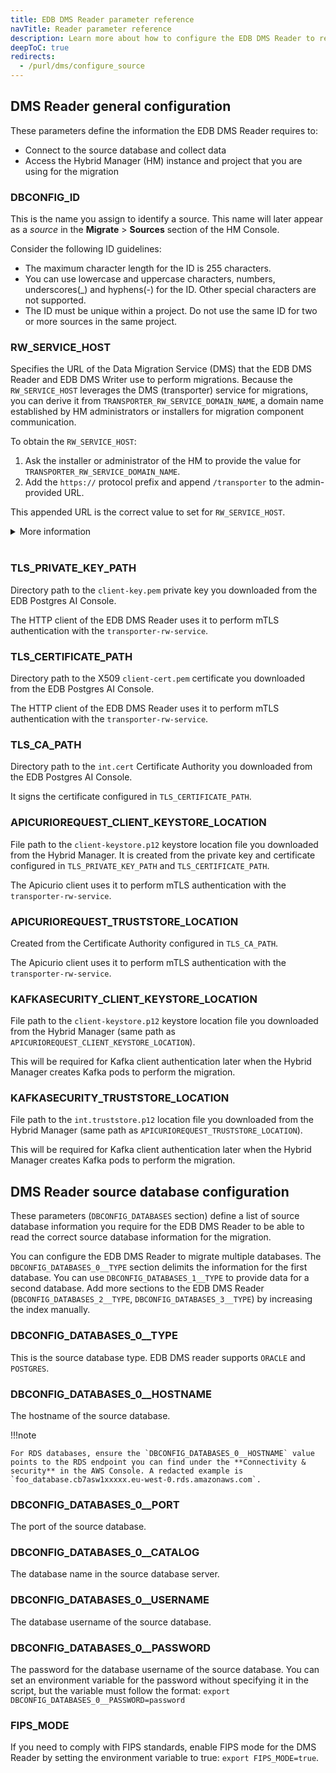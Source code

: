 ```yaml
---
title: EDB DMS Reader parameter reference
navTitle: Reader parameter reference
description: Learn more about how to configure the EDB DMS Reader to read your source database and connect to the Hybrid Manager.
deepToC: true
redirects:
  - /purl/dms/configure_source
---
```


## DMS Reader general configuration

These parameters define the information the EDB DMS Reader requires to:

- Connect to the source database and collect data
- Access the Hybrid Manager (HM) instance and project that you are using for the migration

### DBCONFIG_ID

This is the name you assign to identify a source. This name will later appear as a *source* in the **Migrate** > **Sources** section of the HM Console.

Consider the following ID guidelines:

-   The maximum character length for the ID is 255 characters.
-   You can use lowercase and uppercase characters, numbers, underscores(\_) and hyphens(-) for the ID. Other special characters are not supported.
-   The ID must be unique within a project. Do not use the same ID for two or more sources in the same project.

### RW_SERVICE_HOST

Specifies the URL of the Data Migration Service (DMS) that the EDB DMS Reader and EDB DMS Writer use to perform migrations. Because the `RW_SERVICE_HOST` leverages the DMS (transporter) service for migrations, you can derive it from `TRANSPORTER_RW_SERVICE_DOMAIN_NAME`, a domain name established by HM administrators or installers for migration component communication.

To obtain the `RW_SERVICE_HOST`:

1. Ask the installer or administrator of the HM to provide the value for `TRANSPORTER_RW_SERVICE_DOMAIN_NAME`. 
1. Add the `https://` protocol prefix and append `/transporter` to the admin-provided URL. 

This appended URL is the correct value to set for `RW_SERVICE_HOST`. 

<details><summary>More information</summary>

<br/>

The `RW_SERVICE_HOST` value must always be derived directly from the `TRANSPORTER_RW_SERVICE_DOMAIN_NAME`. The following table provides examples of how the `RW_SERVICE_HOST` is derived, showing both a recommended and a custom naming convention.

Recommended:

| TRANSPORTER_RW_SERVICE_DOMAIN_NAME            | RW_SERVICE_HOST                                                   |
|-----------------------------------------------|-------------------------------------------------------------------|
| dms-service.examplecompany.com                | https://dms-service.examplecompany.com/transporter                |
| dms-service-dev.examplecompany.com            | https://dms-service-dev.examplecompany.com/transporter            |
| dms-service.hm001.examplecompany.com          | https://dms-service.hm001.examplecompany.com/transporter          |
| dms-service-hm-us-east-001.examplecompany.com | https://dms-service-hm-us-east-001.examplecompany.com/transporter |

<br/>

Custom: 

| TRANSPORTER_RW_SERVICE_DOMAIN_NAME    | RW_SERVICE_HOST                                           |
|---------------------------------------|-----------------------------------------------------------|
| 987635.examplecompany.com             | https://987635.examplecompany.com/transporter             |
| migration_service.examplecompany.com  | https://migration_service.examplecompany.com/transporter  |
| location001.examplecompany.com        | https://location001.examplecompany.com/transporter        |
| us_east.examplecompany.com            | https://us_east.examplecompany.com/transporter            |

</details> 

<br/>

### TLS_PRIVATE_KEY_PATH

Directory path to the `client-key.pem` private key you downloaded from the EDB Postgres AI Console.

The HTTP client of the EDB DMS Reader uses it to perform mTLS authentication with the `transporter-rw-service`.

### TLS_CERTIFICATE_PATH

Directory path to the X509 `client-cert.pem` certificate you downloaded from the EDB Postgres AI Console.

The HTTP client of the EDB DMS Reader uses it to perform mTLS authentication with the `transporter-rw-service`.

### TLS_CA_PATH

Directory path to the `int.cert` Certificate Authority you downloaded from the EDB Postgres AI Console.

It signs the certificate configured in `TLS_CERTIFICATE_PATH`.

### APICURIOREQUEST_CLIENT_KEYSTORE_LOCATION

File path to the `client-keystore.p12` keystore location file you downloaded from the Hybrid Manager.
It is created from the private key and certificate configured in `TLS_PRIVATE_KEY_PATH` and `TLS_CERTIFICATE_PATH`.

The Apicurio client uses it to perform mTLS authentication with the `transporter-rw-service`.

### APICURIOREQUEST_TRUSTSTORE_LOCATION

Created from the Certificate Authority configured in `TLS_CA_PATH`.

The Apicurio client uses it to perform mTLS authentication with the `transporter-rw-service`.

### KAFKASECURITY_CLIENT_KEYSTORE_LOCATION

File path to the `client-keystore.p12` keystore location file you downloaded from the Hybrid Manager (same path as `APICURIOREQUEST_CLIENT_KEYSTORE_LOCATION`).

This will be required for Kafka client authentication later when the Hybrid Manager creates Kafka pods to perform the migration.

### KAFKASECURITY_TRUSTSTORE_LOCATION

File path to the `int.truststore.p12` location file you downloaded from the Hybrid Manager (same path as `APICURIOREQUEST_TRUSTSTORE_LOCATION`).

This will be required for Kafka client authentication later when the Hybrid Manager creates Kafka pods to perform the migration.

## DMS Reader source database configuration

These parameters (`DBCONFIG_DATABASES` section) define a list of source database information you require for the EDB DMS Reader to be able to read the correct source database information for the migration.

You can configure the EDB DMS Reader to migrate multiple databases. The `DBCONFIG_DATABASES_0__TYPE` section delimits the information for the first database. You can use `DBCONFIG_DATABASES_1__TYPE` to provide data for a second database. Add more sections to the EDB DMS Reader (`DBCONFIG_DATABASES_2__TYPE`, `DBCONFIG_DATABASES_3__TYPE`) by increasing the index manually.

### DBCONFIG_DATABASES_0__TYPE

This is the source database type. EDB DMS reader supports `ORACLE` and `POSTGRES`.

### DBCONFIG_DATABASES_0__HOSTNAME

The hostname of the source database.

!!!note

    For RDS databases, ensure the `DBCONFIG_DATABASES_0__HOSTNAME` value points to the RDS endpoint you can find under the **Connectivity & security** in the AWS Console. A redacted example is `foo_database.cb7asw1xxxxx.eu-west-0.rds.amazonaws.com`.


### DBCONFIG_DATABASES_0__PORT

The port of the source database.

### DBCONFIG_DATABASES_0__CATALOG

The database name in the source database server.

### DBCONFIG_DATABASES_0__USERNAME

The database username of the source database.

### DBCONFIG_DATABASES_0__PASSWORD

The password for the database username of the source database. You can set an environment variable for the password without specifying it in the script, but the variable must follow the format: `export DBCONFIG_DATABASES_0__PASSWORD=password`

### FIPS_MODE

If you need to comply with FIPS standards, enable FIPS mode for the DMS Reader by setting the environment variable to true: `export FIPS_MODE=true`.